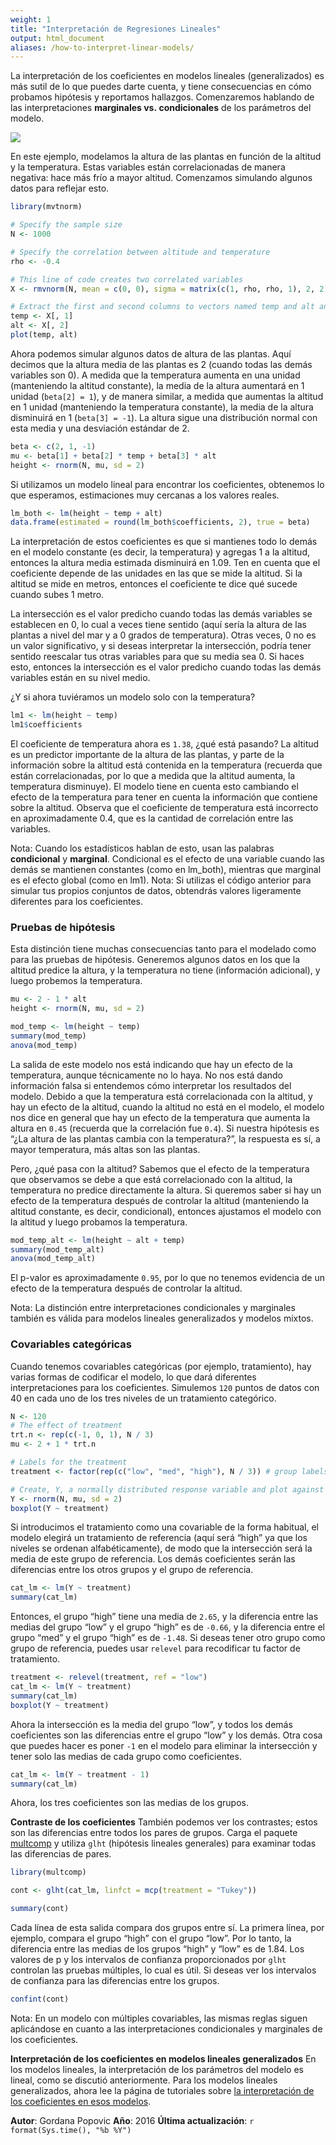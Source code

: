 ```yaml
---
weight: 1
title: "Interpretación de Regresiones Lineales"
output: html_document
aliases: /how-to-interpret-linear-models/
---
```


La interpretación de los coeficientes en modelos lineales (generalizados) es más sutil de lo que puedes darte cuenta, y tiene consecuencias en cómo probamos hipótesis y reportamos hallazgos. Comenzaremos hablando de las interpretaciones **marginales vs. condicionales** de los parámetros del modelo.


![](Linear_regression_image.jpg)
 
En este ejemplo, modelamos la altura de las plantas en función de la altitud y la temperatura. Estas variables están correlacionadas de manera negativa: hace más frío a mayor altitud. Comenzamos simulando algunos datos para reflejar esto.


```r
library(mvtnorm)

# Specify the sample size
N <- 1000

# Specify the correlation between altitude and temperature
rho <- -0.4

# This line of code creates two correlated variables
X <- rmvnorm(N, mean = c(0, 0), sigma = matrix(c(1, rho, rho, 1), 2, 2))

# Extract the first and second columns to vectors named temp and alt and plot
temp <- X[, 1]
alt <- X[, 2]
plot(temp, alt)
```

Ahora podemos simular algunos datos de altura de las plantas. Aquí decimos que la altura media de las plantas es 2 (cuando todas las demás variables son 0). A medida que la temperatura aumenta en una unidad (manteniendo la altitud constante), la media de la altura aumentará en 1 unidad (`beta[2] = 1`), y de manera similar, a medida que aumentas la altitud en 1 unidad (manteniendo la temperatura constante), la media de la altura disminuirá en 1 (`beta[3] = -1`). La altura sigue una distribución normal con esta media y una desviación estándar de 2.


```r
beta <- c(2, 1, -1)
mu <- beta[1] + beta[2] * temp + beta[3] * alt
height <- rnorm(N, mu, sd = 2)
```

Si utilizamos un modelo lineal para encontrar los coeficientes, obtenemos lo que esperamos, estimaciones muy cercanas a los valores reales.


```r
lm_both <- lm(height ~ temp + alt)
data.frame(estimated = round(lm_both$coefficients, 2), true = beta)
```

La interpretación de estos coeficientes es que si mantienes todo lo demás en el modelo constante (es decir, la temperatura) y agregas 1 a la altitud, entonces la altura media estimada disminuirá en 1.09. Ten en cuenta que el coeficiente depende de las unidades en las que se mide la altitud. Si la altitud se mide en metros, entonces el coeficiente te dice qué sucede cuando subes 1 metro.

La intersección es el valor predicho cuando todas las demás variables se establecen en 0, lo cual a veces tiene sentido (aquí sería la altura de las plantas a nivel del mar y a 0 grados de temperatura). Otras veces, 0 no es un valor significativo, y si deseas interpretar la intersección, podría tener sentido reescalar tus otras variables para que su media sea 0. Si haces esto, entonces la intersección es el valor predicho cuando todas las demás variables están en su nivel medio.

¿Y si ahora tuviéramos un modelo solo con la temperatura?


```r
lm1 <- lm(height ~ temp)
lm1$coefficients
```

El coeficiente de temperatura ahora es `1.38`, ¿qué está pasando? La altitud es un predictor importante de la altura de las plantas, y parte de la información sobre la altitud está contenida en la temperatura (recuerda que están correlacionadas, por lo que a medida que la altitud aumenta, la temperatura disminuye). El modelo tiene en cuenta esto cambiando el efecto de la temperatura para tener en cuenta la información que contiene sobre la altitud. Observa que el coeficiente de temperatura está incorrecto en aproximadamente 0.4, que es la cantidad de correlación entre las variables.

Nota: Cuando los estadísticos hablan de esto, usan las palabras **condicional** y **marginal**. Condicional es el efecto de una variable cuando las demás se mantienen constantes (como en lm_both), mientras que marginal es el efecto global (como en lm1).
Nota: Si utilizas el código anterior para simular tus propios conjuntos de datos, obtendrás valores ligeramente diferentes para los coeficientes.

### Pruebas de hipótesis

Esta distinción tiene muchas consecuencias tanto para el modelado como para las pruebas de hipótesis. Generemos algunos datos en los que la altitud predice la altura, y la temperatura no tiene (información adicional), y luego probemos la temperatura.


```r
mu <- 2 - 1 * alt
height <- rnorm(N, mu, sd = 2)

mod_temp <- lm(height ~ temp)
summary(mod_temp)
anova(mod_temp)
```

La salida de este modelo nos está indicando que hay un efecto de la temperatura, aunque técnicamente no lo haya. No nos está dando información falsa si entendemos cómo interpretar los resultados del modelo. Debido a que la temperatura está correlacionada con la altitud, y hay un efecto de la altitud, cuando la altitud no está en el modelo, el modelo nos dice en general que hay un efecto de la temperatura que aumenta la altura en `0.45` (recuerda que la correlación fue `0.4`). Si nuestra hipótesis es "¿La altura de las plantas cambia con la temperatura?", la respuesta es sí, a mayor temperatura, más altas son las plantas.

Pero, ¿qué pasa con la altitud? Sabemos que el efecto de la temperatura que observamos se debe a que está correlacionado con la altitud, la temperatura no predice directamente la altura. Si queremos saber si hay un efecto de la temperatura después de controlar la altitud (manteniendo la altitud constante, es decir, condicional), entonces ajustamos el modelo con la altitud y luego probamos la temperatura.


```r
mod_temp_alt <- lm(height ~ alt + temp)
summary(mod_temp_alt)
anova(mod_temp_alt)
```

El p-valor es aproximadamente `0.95`, por lo que no tenemos evidencia de un efecto de la temperatura después de controlar la altitud.

Nota: La distinción entre interpretaciones condicionales y marginales también es válida para modelos lineales generalizados y modelos mixtos.

### Covariables categóricas

Cuando tenemos covariables categóricas (por ejemplo, tratamiento), hay varias formas de codificar el modelo, lo que dará diferentes interpretaciones para los coeficientes. Simulemos `120` puntos de datos con 40 en cada uno de los tres niveles de un tratamiento categórico.


```r
N <- 120
# The effect of treatment
trt.n <- rep(c(-1, 0, 1), N / 3)
mu <- 2 + 1 * trt.n

# Labels for the treatment
treatment <- factor(rep(c("low", "med", "high"), N / 3)) # group labels

# Create, Y, a normally distributed response variable and plot against treatment
Y <- rnorm(N, mu, sd = 2)
boxplot(Y ~ treatment)
```

Si introducimos el tratamiento como una covariable de la forma habitual, el modelo elegirá un tratamiento de referencia (aquí será "high" ya que los niveles se ordenan alfabéticamente), de modo que la intersección será la media de este grupo de referencia. Los demás coeficientes serán las diferencias entre los otros grupos y el grupo de referencia.


```r
cat_lm <- lm(Y ~ treatment)
summary(cat_lm)
```

Entonces, el grupo "high" tiene una media de `2.65`, y la diferencia entre las medias del grupo "low" y el grupo "high" es de `-0.66`, y la diferencia entre el grupo "med" y el grupo "high" es de `-1.48`. Si deseas tener otro grupo como grupo de referencia, puedes usar `relevel` para recodificar tu factor de tratamiento.



```r
treatment <- relevel(treatment, ref = "low")
cat_lm <- lm(Y ~ treatment)
summary(cat_lm)
boxplot(Y ~ treatment)
```

Ahora la intersección es la media del grupo "low", y todos los demás coeficientes son las diferencias entre el grupo "low" y los demás. Otra cosa que puedes hacer es poner `-1` en el modelo para eliminar la intersección y tener solo las medias de cada grupo como coeficientes.

```r
cat_lm <- lm(Y ~ treatment - 1)
summary(cat_lm)
```

Ahora, los tres coeficientes son las medias de los grupos.

**Contraste de los coeficientes** También podemos ver los contrastes; estos son las diferencias entre todos los pares de grupos. Carga el paquete [multcomp](https://cran.r-project.org/web/packages/multcomp/index.html) y utiliza `glht` (hipótesis lineales generales) para examinar todas las diferencias de pares.


```r
library(multcomp)

cont <- glht(cat_lm, linfct = mcp(treatment = "Tukey"))

summary(cont)
```

Cada línea de esta salida compara dos grupos entre sí. La primera línea, por ejemplo, compara el grupo "high" con el grupo "low". Por lo tanto, la diferencia entre las medias de los grupos "high" y "low" es de 1.84. Los valores de p y los intervalos de confianza proporcionados por `glht` controlan las pruebas múltiples, lo cual es útil. Si deseas ver los intervalos de confianza para las diferencias entre los grupos.


```r
confint(cont)
```

Nota: En un modelo con múltiples covariables, las mismas reglas siguen aplicándose en cuanto a las interpretaciones condicionales y marginales de los coeficientes.

**Interpretación de los coeficientes en modelos lineales generalizados** En los modelos lineales, la interpretación de los parámetros del modelo es lineal, como se discutió anteriormente. Para los modelos lineales generalizados, ahora lee la página de tutoriales sobre [la interpretación de los coeficientes en esos modelos](/statistics/glms/interpret-glm-coeffs/).

**Autor**: Gordana Popovic
**Año**: 2016
**Última actualización**: `r format(Sys.time(), "%b %Y")`